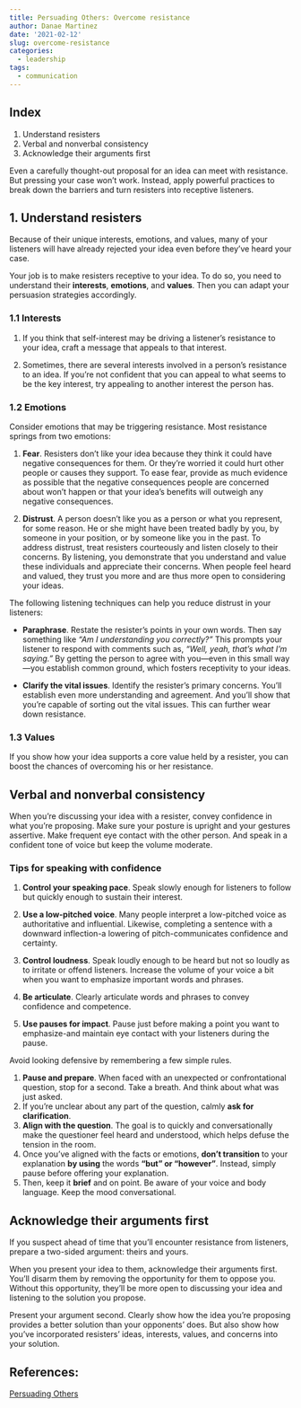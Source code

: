 ```yaml
---
title: Persuading Others: Overcome resistance
author: Danae Martinez
date: '2021-02-12'
slug: overcome-resistance
categories:
  - leadership
tags:
  - communication
---
```


## Index 
1. Understand resisters
2. Verbal and nonverbal consistency
3. Acknowledge their arguments first

Even a carefully thought-out proposal for an idea can meet with resistance. But pressing your case won't work. Instead, apply powerful practices to break down the barriers and turn resisters into receptive listeners.

## 1. Understand resisters

Because of their unique interests, emotions, and values, many of your listeners will have already rejected your idea even before they've heard your case.

Your job is to make resisters receptive to your idea. To do so, you need to understand their **interests**, **emotions**, and **values**. Then you can adapt your persuasion strategies accordingly.

### 1.1 Interests

1. If you think that self-interest may be driving a listener’s resistance to your idea, craft a message that appeals to that interest.

2. Sometimes, there are several interests involved in a person’s resistance to an idea. If you’re not confident that you can appeal to what seems to be the key interest, try appealing to another interest the person has.

### 1.2 Emotions

Consider emotions that may be triggering resistance. Most resistance springs from two emotions:

1. **Fear**. Resisters don't like your idea because they think it could have negative consequences for them. Or they’re worried it could hurt other people or causes they support. To ease fear, provide as much evidence as possible that the negative consequences people are concerned about won’t happen or that your idea’s benefits will outweigh any negative consequences.

2. **Distrust**. A person doesn't like you as a person or what you represent, for some reason. He or she might have been treated badly by you, by someone in your position, or by someone like you in the past. To address distrust, treat resisters courteously and listen closely to their concerns. By listening, you demonstrate that you understand and value these individuals and appreciate their concerns. When people feel heard and valued, they trust you more and are thus more open to considering your ideas.


The following listening techniques can help you reduce distrust in your listeners:

- **Paraphrase**. Restate the resister's points in your own words. Then say something like *"Am I understanding you correctly?"* This prompts your listener to respond with comments such as, *"Well, yeah, that's what I'm saying."* By getting the person to agree with you—even in this small way—you establish common ground, which fosters receptivity to your ideas.

- **Clarify the vital issues**. Identify the resister's primary concerns. You’ll establish even more understanding and agreement. And you’ll show that you're capable of sorting out the vital issues. This can further wear down resistance.

### 1.3 Values

If you show how your idea supports a core value held by a resister, you can boost the chances of overcoming his or her resistance.

## Verbal and nonverbal consistency

When you're discussing your idea with a resister, convey confidence in what you're proposing. Make sure your posture is upright and your gestures assertive. Make frequent eye contact with the other person. And speak in a confident tone of voice but keep the volume moderate.

### Tips for speaking with confidence

1. **Control your speaking pace**. Speak slowly enough for listeners to follow but quickly enough to sustain their interest.

2. **Use a low-pitched voice**. Many people interpret a low-pitched voice as authoritative and influential. Likewise, completing a sentence with a downward inflection-a lowering of pitch-communicates confidence and certainty.

3. **Control loudness**. Speak loudly enough to be heard but not so loudly as to irritate or offend listeners. Increase the volume of your voice a bit when you want to emphasize important words and phrases.

4. **Be articulate**. Clearly articulate words and phrases to convey confidence and competence.

5. **Use pauses for impact**. Pause just before making a point you want to emphasize-and maintain eye contact with your listeners during the pause.

Avoid looking defensive by remembering a few simple rules.

1. **Pause and prepare**. When faced with an unexpected or confrontational question, stop for a second. Take a breath. And think about what was just asked.
2. If you’re unclear about any part of the question, calmly **ask for clarification**.
3. **Align with the question**. The goal is to quickly and conversationally make the questioner feel heard and understood, which helps defuse the tension in the room.
4. Once you’ve aligned with the facts or emotions, **don’t transition** to your explanation **by using** the words **“but” or “however”**. Instead, simply pause before offering your explanation.
5. Then, keep it **brief** and on point. Be aware of your voice and body language. Keep the mood conversational. 


## Acknowledge their arguments first

If you suspect ahead of time that you'll encounter resistance from listeners, prepare a two-sided argument: theirs and yours.

When you present your idea to them, acknowledge their arguments first. You'll disarm them by removing the opportunity for them to oppose you. Without this opportunity, they'll be more open to discussing your idea and listening to the solution you propose.

Present your argument second. Clearly show how the idea you’re proposing provides a better solution than your opponents' does. But also show how you've incorporated resisters' ideas, interests, values, and concerns into your solution.


## References: 

[Persuading Others](https://edls.myhbp.org/hmm12/content/persuading_others/landingpage.html)
